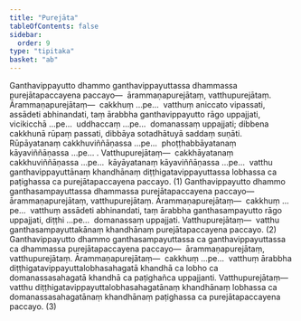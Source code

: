 ```yaml
---
title: "Purejāta"
tableOfContents: false
sidebar:
  order: 9
type: "tipitaka"
basket: "ab"
---
```



<DynamicBreadcrumb />

<Division number="85">

<Paragraph number="1800">
Ganthavippayutto dhammo ganthavippayuttassa dhammassa purejātapaccayena paccayo—  ārammaṇapurejātaṃ, vatthupurejātaṃ. <Emphasis>Ārammaṇapurejātaṃ</Emphasis>—  cakkhuṃ …pe…  vatthuṃ aniccato vipassati, assādeti abhinandati, taṃ ārabbha ganthavippayutto rāgo uppajjati, vicikicchā …pe…  uddhaccaṃ …pe…  domanassaṃ uppajjati; dibbena cakkhunā rūpaṃ passati, dibbāya sotadhātuyā saddaṃ suṇāti. Rūpāyatanaṃ cakkhuviññāṇassa …pe…  phoṭṭhabbāyatanaṃ kāyaviññāṇassa …pe… . <Emphasis>Vatthupurejātaṃ</Emphasis>—  cakkhāyatanaṃ cakkhuviññāṇassa …pe…  kāyāyatanaṃ kāyaviññāṇassa …pe…  vatthu ganthavippayuttānaṃ khandhānaṃ diṭṭhigatavippayuttassa lobhassa ca paṭighassa ca purejātapaccayena paccayo. (1)
</Paragraph>

<Paragraph number="1801">
Ganthavippayutto dhammo ganthasampayuttassa dhammassa purejātapaccayena paccayo—  ārammaṇapurejātaṃ, vatthupurejātaṃ. <Emphasis>Ārammaṇapurejātaṃ</Emphasis>—  cakkhuṃ …pe…  vatthuṃ assādeti abhinandati, taṃ ārabbha ganthasampayutto rāgo uppajjati, diṭṭhi …pe…  domanassaṃ uppajjati. <Emphasis>Vatthupurejātaṃ</Emphasis>—  vatthu ganthasampayuttakānaṃ khandhānaṃ purejātapaccayena paccayo. (2)
</Paragraph>

<Paragraph number="1802">
Ganthavippayutto dhammo ganthasampayuttassa ca ganthavippayuttassa ca dhammassa purejātapaccayena paccayo—  ārammaṇapurejātaṃ, vatthupurejātaṃ. <Emphasis>Ārammaṇapurejātaṃ</Emphasis>—  cakkhuṃ …pe…  vatthuṃ ārabbha diṭṭhigatavippayuttalobhasahagatā khandhā ca lobho ca domanassasahagatā khandhā ca paṭighañca uppajjanti. <Emphasis>Vatthupurejātaṃ</Emphasis>—  vatthu diṭṭhigatavippayuttalobhasahagatānaṃ khandhānaṃ lobhassa ca domanassasahagatānaṃ khandhānaṃ paṭighassa ca purejātapaccayena paccayo. (3)
</Paragraph>
</Division>